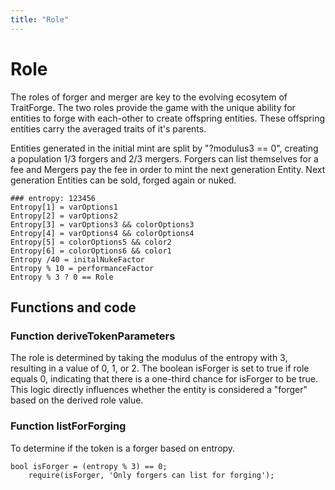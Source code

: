 ```yaml
---
title: "Role"
---
```


# Role

The roles of forger and merger are key to the evolving ecosytem of TraitForge. The two roles provide the game with the unique ability for entities to forge with each-other to create offspring entities. These offspring entities carry the averaged traits of it's parents.

Entities generated in the initial mint are split by "?modulus3 == 0", creating a population 1/3 forgers and 2/3 mergers. Forgers can list themselves for a fee and Mergers pay the fee in order to mint the next generation Entity. Next generation Entities can be sold, forged again or nuked.
```
### entropy: 123456
Entropy[1] = varOptions1
Entropy[2] = varOptions2
Entropy[3] = varOptions3 && colorOptions3
Entropy[4] = varOptions4 && colorOptions4
Entropy[5] = colorOptions5 && color2
Entropy[6] = colorOptions6 && color1
Entropy /40 = initalNukeFactor
Entropy % 10 = performanceFactor
Entropy % 3 ? 0 == Role
```
## Functions and code

### Function deriveTokenParameters

The role is determined by taking the modulus of the entropy with 3, resulting in a value of 0, 1, or 2. The boolean isForger is set to true if role equals 0, indicating that there is a one-third chance for isForger to be true. This logic directly influences whether the entity is considered a "forger" based on the derived role value.

### Function listForForging

To determine if the token is a forger based on entropy.

```
bool isForger = (entropy % 3) == 0; 
    require(isForger, 'Only forgers can list for forging');
```
